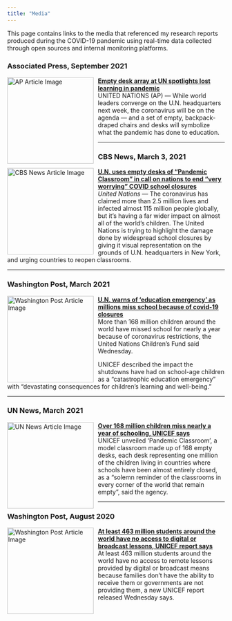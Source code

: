 ```yaml
---
title: "Media"
---
```


This page contains links to the media that referenced my research reports produced during the COVID-19 pandemic using real-time data collected through open sources and internal monitoring platforms.

### Associated Press, September 2021

<a href="https://apnews.com/article/health-pandemics-coronavirus-pandemic-united-nations-antonio-guterres-18dd9d76279e2ad1b60a2aa2fd1e048c"> <img src="https://dims.apnews.com/dims4/default/7a0c510/2147483647/strip/true/crop/3000x1675+0+0/resize/1440x804!/format/webp/quality/90/?url=https%3A%2F%2Fstorage.googleapis.com%2Fafs-prod%2Fmedia%2Fa010a64e38244067ae97254f31d8f89f%2F3000.jpeg" alt="AP Article Image" style="width:200px; float:left; margin-right:10px;"/> </a> [**Empty desk array at UN spotlights lost learning in pandemic**](https://apnews.com/article/health-pandemics-coronavirus-pandemic-united-nations-antonio-guterres-18dd9d76279e2ad1b60a2aa2fd1e048c)\
UNITED NATIONS (AP) — While world leaders converge on the U.N. headquarters next week, the coronavirus will be on the agenda — and a set of empty, backpack-draped chairs and desks will symbolize what the pandemic has done to education.

------------------------------------------------------------------------

### CBS News, March 3, 2021

<a href="https://www.cbsnews.com/news/covid-schools-closures-un-empty-desks-pandemic-classroom-urge-school-reopening/"> <img src="https://assets3.cbsnewsstatic.com/hub/i/r/2021/03/03/af0978af-9d3d-46da-904a-29252aad4c42/thumbnail/1240x826/b8e8daa7c1f88555705e420a74d0bbf6/gettyimages-1231480903.jpg?v=d5d292229f42ff99b81040fe7c32f134" alt="CBS News Article Image" style="width:200px; float:left; margin-right:10px;"/> </a> [**U.N. uses empty desks of "Pandemic Classroom" in call on nations to end "very worrying" COVID school closures**](https://www.cbsnews.com/news/covid-schools-closures-un-empty-desks-pandemic-classroom-urge-school-reopening/)\
*United Nations* — The coronavirus has claimed more than 2.5 million lives and infected almost 115 million people globally, but it's having a far wider impact on almost all of the world's children. The United Nations is trying to highlight the damage done by widespread school closures by giving it visual representation on the grounds of U.N. headquarters in New York, and urging countries to reopen classrooms.

------------------------------------------------------------------------

### Washington Post, March 2021

<a href="https://www.washingtonpost.com/nation/2021/03/03/coronavirus-covid-live-updates-us/#link-D6GHIMAMVNGL7CTL246XQSKIAA"> <img src="https://www.washingtonpost.com/wp-apps/imrs.php?src=https://arc-anglerfish-washpost-prod-washpost.s3.amazonaws.com/public/7RFU5YD3YUI6XDC6GLSHWQVVDM.jpg&amp;w=1200" alt="Washington Post Article Image" style="width:200px; float:left; margin-right:10px;"/> </a> [**U.N. warns of ‘education emergency’ as millions miss school because of covid-19 closures**](https://www.washingtonpost.com/nation/2021/03/03/coronavirus-covid-live-updates-us/#link-D6GHIMAMVNGL7CTL246XQSKIAA)\
More than 168 million children around the world have missed school for nearly a year because of coronavirus restrictions, the United Nations Children’s Fund said Wednesday.

UNICEF described the impact the shutdowns have had on school-age children as a “catastrophic education emergency” with “devastating consequences for children’s learning and well-being.”

------------------------------------------------------------------------

### UN News, March 2021

<a href="https://news.un.org/en/story/2021/03/1086232"> <img src="https://global.unitednations.entermediadb.net/assets/mediadb/services/module/asset/downloads/preset/Libraries/Production+Library/03-03-2021-UNICEF-UN0423792-Schools.jpg/image1170x530cropped.jpg" alt="UN News Article Image" style="width:200px; float:left; margin-right:10px;"/> </a> [**Over 168 million children miss nearly a year of schooling, UNICEF says**](https://news.un.org/en/story/2021/03/1086232)\
UNICEF unveiled ‘Pandemic Classroom’, a model classroom made up of 168 empty desks, each desk representing one million of the children living in countries where schools have been almost entirely closed, as a “solemn reminder of the classrooms in every corner of the world that remain empty”, said the agency. 

------------------------------------------------------------------------

### Washington Post, August 2020

<a href="https://www.washingtonpost.com/education/2020/08/27/least-463-million-students-around-world-have-no-access-digital-or-broadcast-lessons-unicef/"> <img src="https://www.washingtonpost.com/wp-apps/imrs.php?src=https://arc-anglerfish-washpost-prod-washpost.s3.amazonaws.com/public/BNP7QEHGKAI6VP2EBUY4QWBYUU.jpg&amp;w=1200" alt="Washington Post Article Image" style="width:200px; float:left; margin-right:10px;"/> </a> [**At least 463 million students around the world have no access to digital or broadcast lessons, UNICEF report says**](https://www.washingtonpost.com/education/2020/08/27/least-463-million-students-around-world-have-no-access-digital-or-broadcast-lessons-unicef/)\
At least 463 million students around the world have no access to remote lessons provided by digital or broadcast means because families don’t have the ability to receive them or governments are not providing them, a new UNICEF report released Wednesday says. 